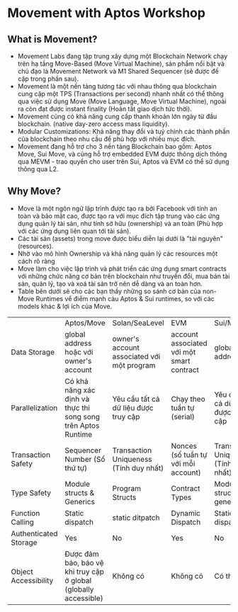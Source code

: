 # Movement with Aptos Workshop

## What is Movement?

-   Movement Labs đang tập trung xây dựng một Blockchain Network chạy
    trên hạ tầng Move-Based (Move Virtual Machine), sản phẩm nổi bật và
    chủ đạo là Movement Network và M1 Shared Sequencer (sẽ được đề cập
    trong phần sau).
-   Movement là một nền tảng tương tác với nhau thông qua blockchain
    cung cập một TPS (Transactions per second) nhanh nhất có thể thông
    qua việc sử dụng Move (Move Language, Move Virtual Machine), ngoài
    ra còn đạt được instant finality (Hoàn tất giao dịch tức thời).
-   Movement cũng có khả năng cung cấp thanh khoản lớn ngày từ đầu
    blockchain. (native day-zero access mass liquidity).
-   Modular Customizations: Khả năng thay đổi và tuỷ chình các thành
    phần của blockchain theo nhu cầu để phù hợp với nhiều mục đích.
-   Movement đang hỗ trợ cho 3 nền tảng Blockchain bao gồm: Aptos Move,
    Sui Move, và cũng hỗ trợ embedded EVM được thông dịch thông qua
    MEVM - trao quyền cho user trên Sui, Aptos và EVM có thể sử dụng
    thông qua L2.

## Why Move?

-   Move là một ngôn ngữ lập trình được tạo ra bởi Facebook với tính an
    toàn và bảo mật cao, được tạo ra với mục đích tập trung vào các ứng
    dụng quản lý tài sản, như tính sở hữu (ownership) và an toàn (Phù
    hợp với các ứng dụng liên quan tới tài sản).
-   Các tài sản (assets) trong move được biểu diễn lại dưới là "tài
    nguyên" (resources).
-   Nhờ vào mô hình Ownership và khả năng quản lý các resources một cách
    rõ ràng
-   Move làm cho việc lập trình và phát triển các ứng dụng smart
    contracts với những chức năng cơ bản trên blockchain như truyển đổi,
    mua bán tài sản, quản lý, tạo và xoá tài sản trở nên dễ dàng và an
    toàn hơn.
-   Table bên dưới sẽ cho các bạn thấy những so sánh cơ bản của non-Move
    Runtimes vể điểm mạnh cảu Aptos & Sui runtimes, so với các models
    khác & lợi ích của Move.

|                       |                                                                  |                                            |                                           |                                        |
|-----------------------|------------------------------------------------------------------|--------------------------------------------|-------------------------------------------|----------------------------------------|
|                       | Aptos/Move                                                       | Solan/SeaLevel                             | EVM                                       | Sui/Move                               |
| Data Storage          | global address hoặc với owner's account                          | owner's account associated với một program | account associated với một smart contract | global address                         |
| Parallelization       | Có khả năng xác định và thực thi song song trên Aptos Runtime    | Yêu cầu tất cả dữ liệu được truy cập       | Chạy theo tuần tự (serial)                | Yêu cầu tất cả dữ liệu được truy cập   |
| Transaction Safety    | Sequencer Number (Số thứ tự)                                     | Transaction Uniqueness (Tính duy nhất)     | Nonces (số tuần tự với mỗi account)       | Transaction Uniqueness (Tính duy nhất) |
| Type Safety           | Module structs & Generics                                        | Program Structs                            | Contract Types                            | Module structs & generics              |
| Function Calling      | Static dispatch                                                  | static ditpatch                            | Dynamic Dispatch                          | Static dispatch                        |
| Authenticated Storage | Yes                                                              | No                                         | Yes                                       | No                                     |
| Object Accessibility  | Được đảm bảo, bảo vệ khi truy cập ở global (globally accessible) | Không có                                   | Không có                                  | Có thể ẩn                              |
